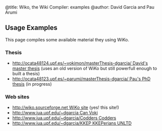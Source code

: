 ﻿@title: Wiko, the Wiki Compiler: examples
@author: David Garcia and Pau Arumi

== Usage Examples ==

This page compiles some available material they using WiKo.


=== Thesis ===

* [[http://ocata48124.upf.es/~vokimon/masterThesis-dgarcia/ David's master thesis]] (uses an old version of WiKo but still powerfull enough to built a thesis)
* [[http://ocata48123.upf.es/~parumi/masterThesis-dgarcia/ Pau's PhD thesis]] (in progress)

=== Web sites ===
* [[http://wiko.sourceforge.net WiKo site]] (yes! this site!)
* [[http://www.iua.upf.edu/~dgarcia Can Voki]]
* [[http://www.iua.upf.edu/~dgarcia/Codders Codders]]
* [[http://www.iua.upf.edu/~dgarcia/KKEP KKEPerians UNLTD]]


